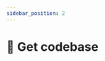 ```yaml
---
sidebar_position: 2
---
```



# 📁 Get codebase

<Title
  pre={['👩‍💻 Developers']}
  title={'📁 Get codebase'}
/>

## 📥 Download zip

<Fragment>
  <SourceLink
    version={VERSION}
    size={'125 MB'}
  />
</Fragment>

<Fragment>
  ## <GithubIcon /> Git clone
</Fragment>

```bash
# with HTTPS
git clone https://github.com/sound-scape-explorer/sound-scape-explorer.git

# with SSH
git clone git@github.com:sound-scape-explorer/sound-scape-explorer.git
```

## File structure

```txt
sound-scape-explorer/
├── assets/ --> Icons
├── audio/ --> Audio service
├── bin/ --> Shell scripts
├── examples/ --> Campaigns
├── front/ --> Front service
├── processing/ --> Processing module
├── visualisation/ --> Visualisation module (Front + Audio)
├── CHANGELOG.md --> Commit history
└── package.json
```

## Setup

Please refer to the following sections for setting up specific modules:

- 🧮 [Processing setup](../processing-setup/)
- 👁️‍🗨️ [Visualisation setup](../visualisation-setup/)
